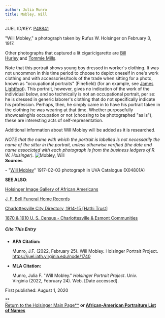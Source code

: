 ```yaml
---
author: Julia Munro
title: Mobley, Will
---
```

JUEL ID/KEY: [P48841](http://juel.iath.virginia.edu/public_person?person=48841 "P48841")

"Will Mobley," a photograph taken by Rufus W. Holsinger on February 3, 1917.

Other photographs that captured a lit cigar/cigarette are [Bill Hurley](https://juel.iath.virginia.edu/node/1300 "Bill Hurley") and [Tommie Mills](https://juel.iath.virginia.edu/node/1540 "Tommie Mills").

Note that this portrait shows young boy dressed in worker's clothing. It was not uncommon in this time period to choose to depict oneself in one's work clothing and with accessories/tools of the trade when sitting for a photo, known as "occupational portraits" (Finefield) (for an example, see [James Lightfoot](http://juel.iath.virginia.edu/node/1206 "Lightfoot, James")). This portrait, however, gives no indication of the work of the individual below, and so technically is not an occupational portrait, per se: he is dressed in generic laborer's clothing that do not specifically indicate his profession. Perhaps, then, he simply came in to have his portrait taken in the clothing he was wearing at that time. Whether purposefully showcasinghis occupation or not (choosing to be photographed "as is"), these are interesting acts of self-representation. 

Additional information about Will Mobley will be added as it is researched.

_NOTE that the name with which the portrait is labelled is not necessarily the name of the sitter in the portrait, unless otherwise verified (the date and name associated with each photograph is from the business ledgers of R. W. Holsinger)._ ![Mobley, Will](https://iiif.lib.virginia.edu/iiif/uva-lib:1045033/full/778,561/0/default.jpg "Mobley, Will")   
**Sources**

\- "[Will Mobley](https://search.lib.virginia.edu/catalog/uva-lib:1045033#?c=0&m=0&s=0&cv=0&xywh=-1%2C-107%2C3939%2C2920 "Mobley, Will")" 1917-02-03 photograph in UVA Catalogue (X04801A) 

**SEE ALSO**:

[Holsinger Image Gallery of African Americans](http://rwholsingerphotos.org/images.php "Holsinger Image Gallery of African Americans")

[J. F. Bell Funeral Home Records](http://www2.vcdh.virginia.edu/afam/raceandplace/perl_scripts/funeral_search.html "J. F. Bell Funeral Home Database")

[Charlottesville City Directory, 1914-15 \[Hathi Trust\]](https://catalog.hathitrust.org/Record/101954103 "Charlottesville City Directory, 1914-15") 

[1870 & 1910 U. S. Census - Charlottesville & Esmont Communities](http://www2.vcdh.virginia.edu/afam/raceandplace/census/search_both.html "1870 & 1910 U. S. Census: Charlottesville and Esmont Communities")

##### **Cite This Entry**

*   **APA Citation:**
    
    Munro, J.F. (2022, February 25). Will Mobley. Holsinger Portrait Project. https://juel.iath.virginia.edu/node/1740
    
*   **MLA Citation:**
    
    Munro, Julia F. "Will Mobley." _Holsinger Portrait Project_. Univ. Virginia (2022, February 24). Web. \[Date accessed\].
    

  
First published: August 1, 2020     

[**  
Return to the Holsinger Main Page**](http://juel.iath.virginia.edu/node/980) **or [African-American Portraiture List of Names](http://juel.iath.virginia.edu/node/996)**